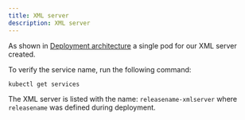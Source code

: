 ```yaml
---
title: XML server
description: XML server
---
```


As shown in [Deployment architecture](/00-intro/deploy-arch) a single pod for our XML server created.

To verify the service name, run the following command:

```shell
kubectl get services
```

The XML server is listed with the name: `releasename-xmlserver` where `releasename` was defined during deployment.
